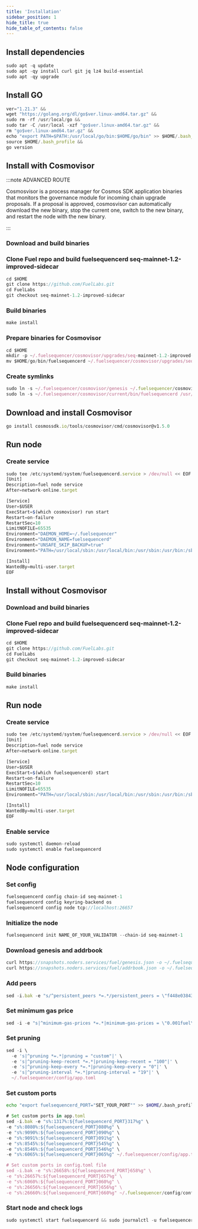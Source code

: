 ```yaml
---
title: 'Installation'
sidebar_position: 1
hide_title: true
hide_table_of_contents: false
---
```



<PageTitle
  iconUrl="img/fuel-icon.svg"
  title="Installation"
  chainId="seq-mainnet-1"
  version="seq-mainnet-1.2-improved-sidecar"
/>

## Install dependencies

```js
sudo apt -q update
sudo apt -qy install curl git jq lz4 build-essential
sudo apt -qy upgrade
```

## Install GO

```js
ver="1.21.3" &&
wget "https://golang.org/dl/go$ver.linux-amd64.tar.gz" &&
sudo rm -rf /usr/local/go &&
sudo tar -C /usr/local -xzf "go$ver.linux-amd64.tar.gz" &&
rm "go$ver.linux-amd64.tar.gz" &&
echo "export PATH=$PATH:/usr/local/go/bin:$HOME/go/bin" >> $HOME/.bash_profile &&
source $HOME/.bash_profile &&
go version
```

## Install with Cosmovisor

:::note ADVANCED ROUTE

Cosmosvisor is a process manager for Cosmos SDK application binaries that monitors the governance module for incoming chain upgrade proposals. If a proposal is approved, cosmosvisor can automatically download the new binary, stop the current one, switch to the new binary, and restart the node with the new binary.

:::

### Download and build binaries

### Clone Fuel repo and build fuelsequencerd seq-mainnet-1.2-improved-sidecar

```js
cd $HOME
git clone https://github.com/FuelLabs.git
cd FuelLabs
git checkout seq-mainnet-1.2-improved-sidecar
```

### Build binaries

```js
make install
```

### Prepare binaries for Cosmovisor

```js
cd $HOME
mkdir -p ~/.fuelsequencer/cosmovisor/upgrades/seq-mainnet-1.2-improved-sidecar/bin
mv $HOME/go/bin/fuelsequencerd ~/.fuelsequencer/cosmovisor/upgrades/seq-mainnet-1.2-improved-sidecar/bin/
```

### Create symlinks

```js
sudo ln -s ~/.fuelsequencer/cosmovisor/genesis ~/.fuelsequencer/cosmovisor/current -f
sudo ln -s ~/.fuelsequencer/cosmovisor/current/bin/fuelsequencerd /usr/local/bin/fuelsequencerd -f
```

## Download and install Cosmovisor

```js
go install cosmossdk.io/tools/cosmovisor/cmd/cosmovisor@v1.5.0
```

## Run node

### Create service

```js
sudo tee /etc/systemd/system/fuelsequencerd.service > /dev/null << EOF
[Unit]
Description=fuel node service
After=network-online.target

[Service]
User=$USER
ExecStart=$(which cosmovisor) run start
Restart=on-failure
RestartSec=10
LimitNOFILE=65535
Environment="DAEMON_HOME=~/.fuelsequencer"
Environment="DAEMON_NAME=fuelsequencerd"
Environment="UNSAFE_SKIP_BACKUP=true"
Environment="PATH=/usr/local/sbin:/usr/local/bin:/usr/sbin:/usr/bin:/sbin:/bin:/usr/games:/usr/local/games:/snap/bin:~/.fuelsequencer/cosmovisor/current/bin"

[Install]
WantedBy=multi-user.target
EOF
```

## Install without Cosmovisor

### Download and build binaries

### Clone Fuel repo and build fuelsequencerd seq-mainnet-1.2-improved-sidecar

```js
cd $HOME
git clone https://github.com/FuelLabs.git
cd FuelLabs
git checkout seq-mainnet-1.2-improved-sidecar
```

### Build binaries

```js
make install
```

## Run node

### Create service

```js
sudo tee /etc/systemd/system/fuelsequencerd.service > /dev/null << EOF
[Unit]
Description=fuel node service
After=network-online.target

[Service]
User=$USER
ExecStart=$(which fuelsequencerd) start
Restart=on-failure
RestartSec=10
LimitNOFILE=65535
Environment="PATH=/usr/local/sbin:/usr/local/bin:/usr/sbin:/usr/bin:/sbin:/bin:/usr/games:/usr/local/games:/snap/bin"

[Install]
WantedBy=multi-user.target
EOF
```

### Enable service

```js
sudo systemctl daemon-reload
sudo systemctl enable fuelsequencerd
```

## Node configuration

### Set config

```js
fuelsequencerd config chain-id seq-mainnet-1
fuelsequencerd config keyring-backend os
fuelsequencerd config node tcp://localhost:26657
```

### Initialize the node

```js
fuelsequencerd init NAME_OF_YOUR_VALIDATOR --chain-id seq-mainnet-1
```

### Download genesis and addrbook

```js
curl https://snapshots.noders.services/fuel/genesis.json -o ~/.fuelsequencer/config/genesis.json
curl https://snapshots.noders.services/fuel/addrbook.json -o ~/.fuelsequencer/config/addrbook.json
```

### Add peers

```js
sed -i.bak -e "s/^persistent_peers *=.*/persistent_peers = \"f448e03843413c85cc423302e9c07316d4913f04@fuel-rpc.noders.services:38556\"/" ~/.fuelsequencer/config/config.toml
```

### Set minimum gas price

```js
sed -i -e "s|^minimum-gas-prices *=.*|minimum-gas-prices = \"0.001fuel\"|" ~/.fuelsequencer/config/app.toml
```

### Set pruning

```js
sed -i \
  -e 's|^pruning *=.*|pruning = "custom"|' \
  -e 's|^pruning-keep-recent *=.*|pruning-keep-recent = "100"|' \
  -e 's|^pruning-keep-every *=.*|pruning-keep-every = "0"|' \
  -e 's|^pruning-interval *=.*|pruning-interval = "19"|' \
  ~/.fuelsequencer/config/app.toml
```

### Set custom ports

```bash
echo "export fuelsequencerd_PORT="SET_YOUR_PORT"" >> $HOME/.bash_profile
```

```js
# Set custom ports in app.toml
sed -i.bak -e "s%:1317%:${fuelsequencerd_PORT}317%g" \
-e "s%:8080%:${fuelsequencerd_PORT}080%g" \
-e "s%:9090%:${fuelsequencerd_PORT}090%g" \
-e "s%:9091%:${fuelsequencerd_PORT}091%g" \
-e "s%:8545%:${fuelsequencerd_PORT}545%g" \
-e "s%:8546%:${fuelsequencerd_PORT}546%g" \
-e "s%:6065%:${fuelsequencerd_PORT}065%g" ~/.fuelsequencer/config/app.toml

# Set custom ports in config.toml file
sed -i.bak -e "s%:26658%:${fuelsequencerd_PORT}658%g" \
-e "s%:26657%:${fuelsequencerd_PORT}657%g" \
-e "s%:6060%:${fuelsequencerd_PORT}060%g" \
-e "s%:26656%:${fuelsequencerd_PORT}656%g" \
-e "s%:26660%:${fuelsequencerd_PORT}660%g" ~/.fuelsequencer/config/config.toml
```

### Start node and check logs

```js
sudo systemctl start fuelsequencerd && sudo journalctl -u fuelsequencerd -f --no-hostname -o cat
```
